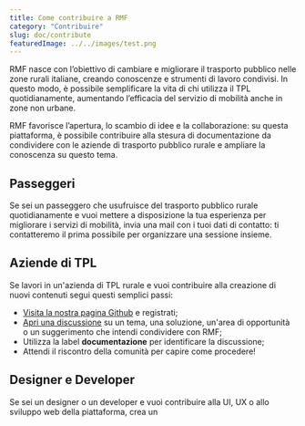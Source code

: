 ```yaml
---
title: Come contribuire a RMF
category: "Contribuire"
slug: doc/contribute
featuredImage: ../../images/test.png
---
```


RMF nasce con l’obiettivo di cambiare e migliorare il trasporto pubblico nelle zone rurali italiane, creando conoscenze e strumenti di lavoro condivisi. In questo modo, è possibile semplificare la vita di chi utilizza il TPL quotidianamente, aumentando l’efficacia del servizio di mobilità anche in zone non urbane.

RMF favorisce l’apertura, lo scambio di idee e la collaborazione: su questa piattaforma, è possibile contribuire alla stesura di documentazione da condividere con le aziende di trasporto pubblico rurale e ampliare la conoscenza su questo tema.

## Passeggeri
Se sei un passeggero che usufruisce del trasporto pubblico rurale quotidianamente e vuoi mettere a disposizione la tua esperienza per migliorare i servizi di mobilità, invia una mail con i tuoi dati di contatto: ti contatteremo il prima possibile per organizzare una sessione insieme.

## Aziende di TPL
Se lavori in un'azienda di TPL rurale e vuoi contribuire alla creazione di nuovi contenuti segui questi semplici passi:

- [Visita la nostra pagina Github](https://github.com/mozzillation/rural-mobility-framework) e registrati;
- [Apri una discussione](https://github.com/mozzillation/rural-mobility-framework/issues/new) su un tema, una soluzione, un'area di opportunità o un suggerimento che intendi condividere con RMF;
- Utilizza la label **documentazione** per identificare la discussione;
- Attendi il riscontro della comunità per capire come procedere!

## Designer e Developer
Se sei un designer o un developer e vuoi contribuire alla UI, UX o allo sviluppo web della piattaforma, crea un
